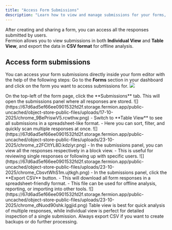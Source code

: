 ```yaml
---
title: "Access Form Submissions"
description: "Learn how to view and manage submissions for your forms, including individual and table views, and exporting to CSV."
---
```


After creating and sharing a form, you can access all the responses submitted by users.  
Fermion allows you to view submissions in both **Individual View** and **Table View**, and export the data in **CSV format** for offline analysis.


## Access form submissions

You can access your form submissions directly inside your form editor with the help of the following steps:
<Steps>
<Step title="Navigate to your form">
Go to the **Forms** section in your dashboard and click on the form you want to access submissions for.
![](https://67d6ad5ef66ee0901532fd2f.storage.fermion.app/public-uncached/object-store-public-files/uploads/23-10-2025/chrome_ipsIcSjW9C.kdxlso.png)
</Step>

<Step title="Open submissions">
On the top-left of the form page, click the **Submissions** tab. This will open the submissions panel where all responses are stored.
![](https://67d6ad5ef66ee0901532fd2f.storage.fermion.app/public-uncached/object-store-public-files/uploads/17-10-2025/chrome_9BePriswV5.rcwthw.png)
</Step>

<Step title="View table of submissions">
- Switch to **Table View** to see all submissions in a spreadsheet-like format.  
- Here you can sort, filter, and quickly scan multiple responses at once.
![](https://67d6ad5ef66ee0901532fd2f.storage.fermion.app/public-uncached/object-store-public-files/uploads/23-10-2025/chrome_z2FCltYL8D.kdziyr.png)
</Step>

<Step title="View individual submission">
- In the submissions panel, you can view all the responses respectively in a block view.  
- This is useful for reviewing single responses or following up with specific users.
![](https://67d6ad5ef66ee0901532fd2f.storage.fermion.app/public-uncached/object-store-public-files/uploads/23-10-2025/chrome_CbsvtWhS1m.ujtkgh.png)
</Step>

<Step title="Export submissions">
- In the submissions panel, click the **Export CSV** button.  
- This will download all form responses in a spreadsheet-friendly format.  
- This file can be used for offline analysis, reporting, or importing into other tools.
![](https://67d6ad5ef66ee0901532fd2f.storage.fermion.app/public-uncached/object-store-public-files/uploads/23-10-2025/chrome_dNuod90shk.lggjid.png)
</Step>
</Steps>

<Tip>
Table view is best for quick analysis of multiple responses, while individual view is perfect for detailed inspection of a single submission. Always export CSV if you want to create backups or do further processing.
</Tip>
